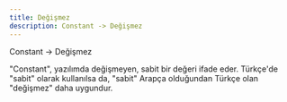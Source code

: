 ```yaml
---
title: Değişmez
description: Constant -> Değişmez
---
```


Constant -> Değişmez

"Constant", yazılımda değişmeyen, sabit bir değeri ifade eder.
Türkçe'de "sabit" olarak kullanılsa da, "sabit" Arapça olduğundan Türkçe olan "değişmez" daha uygundur.